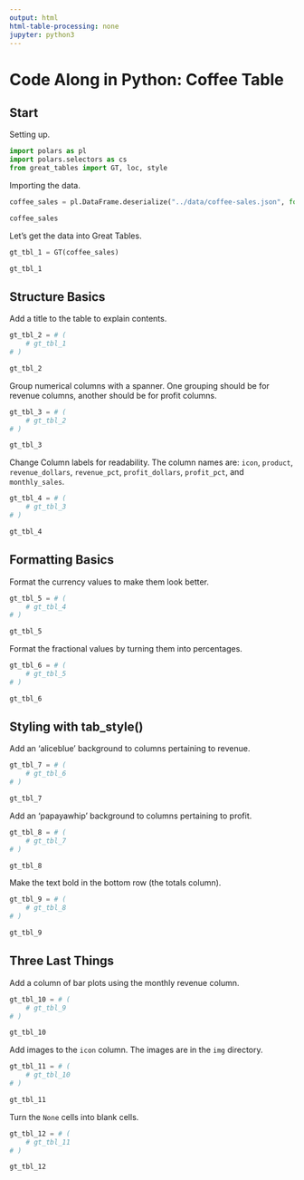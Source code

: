 ```yaml
---
output: html
html-table-processing: none
jupyter: python3
---
```


# Code Along in Python: Coffee Table

## Start

Setting up.

```python
import polars as pl
import polars.selectors as cs
from great_tables import GT, loc, style
```

Importing the data.

```python
coffee_sales = pl.DataFrame.deserialize("../data/coffee-sales.json", format="json")

coffee_sales
```

Let's get the data into Great Tables.

```python
gt_tbl_1 = GT(coffee_sales)

gt_tbl_1
```

## Structure Basics

Add a title to the table to explain contents.

```python
gt_tbl_2 = # (
    # gt_tbl_1
# )

gt_tbl_2
```

Group numerical columns with a spanner. One grouping should be for revenue columns, another should be for profit columns.

```python
gt_tbl_3 = # (
    # gt_tbl_2
# )

gt_tbl_3
```

Change Column labels for readability. The column names are:
`icon`, `product`, `revenue_dollars`, `revenue_pct`, `profit_dollars`, `profit_pct`, and `monthly_sales`.

```python
gt_tbl_4 = # (
    # gt_tbl_3
# )

gt_tbl_4
```

## Formatting Basics

Format the currency values to make them look better.

```python
gt_tbl_5 = # (
    # gt_tbl_4
# )

gt_tbl_5
```

Format the fractional values by turning them into percentages.

```python
gt_tbl_6 = # (
    # gt_tbl_5
# )

gt_tbl_6
```

## Styling with tab_style()

Add an 'aliceblue' background to columns pertaining to revenue.

```python
gt_tbl_7 = # (
    # gt_tbl_6
# )

gt_tbl_7
```

Add an 'papayawhip' background to columns pertaining to profit.

```python
gt_tbl_8 = # (
    # gt_tbl_7
# )

gt_tbl_8
```

Make the text bold in the bottom row (the totals column).

```python
gt_tbl_9 = # (
    # gt_tbl_8
# )

gt_tbl_9
```

## Three Last Things

Add a column of bar plots using the monthly revenue column.

```python
gt_tbl_10 = # (
    # gt_tbl_9
# )

gt_tbl_10
```

Add images to the `icon` column. The images are in the `img` directory.

```python
gt_tbl_11 = # (
    # gt_tbl_10
# )

gt_tbl_11
```

Turn the `None` cells into blank cells.

```python
gt_tbl_12 = # (
    # gt_tbl_11
# )

gt_tbl_12
```
